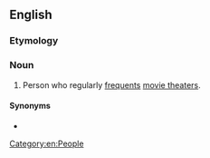 {{also|movie-goer}}

==English==

===Etymology===
{{compound|en|movie|goer}}

===Noun===
{{en-noun}}

# {{lb|en|chiefly|North American}} Person who regularly [[frequent#Verb|frequents]] [[movie theater]]s.

====Synonyms====
* {{l|en|filmgoer}}

[[Category:en:People]]